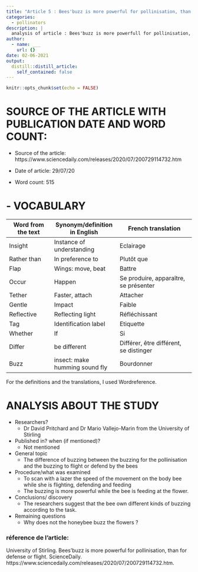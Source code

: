 ```yaml
---
title: "Article 5 : Bees'buzz is more powerful for pollinisation, than for defense or flight"
categories: 
  - pollinators
description: |
  analysis of article : Bees'buzz is more powerfull for pollinisation, than for defense or flight 
author:
  - name: ___
    url: {}
date: 02-06-2021
output:
  distill::distill_article:
    self_contained: false
---
```


```r
knitr::opts_chunk$set(echo = FALSE)
```

# SOURCE OF THE ARTICLE WITH PUBLICATION DATE AND WORD COUNT: 

* Source of the article: https://www.sciencedaily.com/releases/2020/07/200729114732.htm

* Date of article: 29/07/20

* Word count: 515

# - VOCABULARY

| **Word from the text** | **Synonym/definition in English** | **French translation**                 |
|------------------------|-----------------------------------|----------------------------------------|
| Insight                | Instance of understanding         | Eclairage                              |
| Rather than            | In preference to                  | Plutôt que                             |
| Flap                   | Wings: move, beat                 | Battre                                 |
| Occur                  | Happen                            | Se produire, apparaître, se présenter  |
| Tether                 | Faster, attach                    | Attacher                               |
| Gentle                 | Impact                            | Faible                                 |
| Reflective             | Reflecting light                  | Réfléchissant                          |
| Tag                    | Identification label              | Etiquette                              |
| Whether                | If                                | Si                                     |
| Differ                 | be different                      | Différer, être différent, se distinger |
| Buzz                   | insect: make humming sound fly    | Bourdonner                             |


For the definitions and the translations, I used Wordreference.

# ANALYSIS ABOUT THE STUDY

* Researchers?
  + Dr David Pritchard and Dr Mario Vallejo-Marin from the University of Stirling

* Published in? when (if mentioned)? 
  + Not mentioned


* General topic
  + The difference of buzzing between the buzzing for the pollinisation and the buzzing to flight or defend by the bees

* Procedure/what was examined 
  + To scan with a lazer the speed of the movement on the body bee while she is flighting, defending and feeding
  + The buzzing is more powerful while the bee is feeding at the flower.


* Conclusions/ discovery 
  + The researchers suggest that the bee own different kinds of buzzing according to the task.


* Remaining questions
  + Why does not the honeybee buzz the flowers ?

### réference de l'article:

University of Stirling. Bees'buzz is more powerful for pollinisation, than for defense or flight. ScienceDaily. https://www.sciencedaily.com/releases/2020/07/200729114732.htm. 








